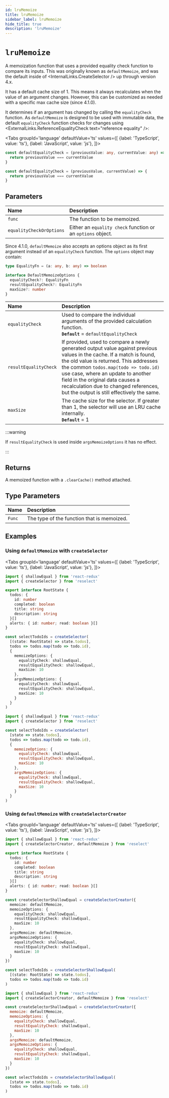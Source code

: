 ```yaml
---
id: lruMemoize
title: lruMemoize
sidebar_label: lruMemoize
hide_title: true
description: 'lruMemoize'
---
```



# `lruMemoize`

A memoization function that uses a provided equality check function to compare its inputs. This was originally known as `defaultMemoize`, and was the default inside of <InternalLinks.CreateSelector /> up through version 4.x.

It has a default cache size of 1. This means it always recalculates when the value of an argument changes. However, this can be customized as needed with a specific max cache size (since 4.1.0).

It determines if an argument has changed by calling the `equalityCheck` function. As `defaultMemoize` is designed to be used with immutable data, the default `equalityCheck` function checks for changes using <ExternalLinks.ReferenceEqualityCheck text="reference equality" />:

<!-- START: defaultMemoize/defaultEqualityCheck.ts -->

<Tabs
  groupId='language'
  defaultValue='ts'
  values={[
    {label: 'TypeScript', value: 'ts'},
    {label: 'JavaScript', value: 'js'},
  ]}>
  <TabItem value='ts'>

```ts title="defaultMemoize/defaultEqualityCheck.ts"
const defaultEqualityCheck = (previousValue: any, currentValue: any) => {
  return previousValue === currentValue
}
```

  </TabItem>
  <TabItem value='js'>

```js title="defaultMemoize/defaultEqualityCheck.js"
const defaultEqualityCheck = (previousValue, currentValue) => {
  return previousValue === currentValue
}
```

  </TabItem>
</Tabs>

  <!-- END: defaultMemoize/defaultEqualityCheck.ts -->

## Parameters

| Name                     | Description                                                 |
| :----------------------- | :---------------------------------------------------------- |
| `func`                   | The function to be memoized.                                |
| `equalityCheckOrOptions` | Either an `equality check` function or an `options` object. |

Since 4.1.0, `defaultMemoize` also accepts an options object as its first argument instead of an `equalityCheck` function. The `options` object may contain:

```ts
type EqualityFn = (a: any, b: any) => boolean

interface DefaultMemoizeOptions {
  equalityCheck?: EqualityFn
  resultEqualityCheck?: EqualityFn
  maxSize?: number
}
```

| Name                  | Description                                                                                                                                                                                                                                                                                                                                                                         |
| :-------------------- | :---------------------------------------------------------------------------------------------------------------------------------------------------------------------------------------------------------------------------------------------------------------------------------------------------------------------------------------------------------------------------------- |
| `equalityCheck`       | Used to compare the individual arguments of the provided calculation function. <br /> **`Default`** = `defaultEqualityCheck`                                                                                                                                                                                                                                                        |
| `resultEqualityCheck` | If provided, used to compare a newly generated output value against previous values in the cache. If a match is found, the old value is returned. This addresses the common <code>todos.map(todo => todo.id)</code> use case, where an update to another field in the original data causes a recalculation due to changed references, but the output is still effectively the same. |
| `maxSize`             | The cache size for the selector. If greater than 1, the selector will use an LRU cache internally. <br /> **`Default`** = 1                                                                                                                                                                                                                                                         |

:::warning

If `resultEqualityCheck` is used inside `argsMemoizeOptions` it has no effect.

:::

## Returns

A memoized function with a `.clearCache()` method attached.

## Type Parameters

| Name   | Description                                |
| :----- | :----------------------------------------- |
| `Func` | The type of the function that is memoized. |

## Examples

### Using `defaultMemoize` with `createSelector`

<!-- START: defaultMemoize/usingWithCreateSelector.ts -->

<Tabs
  groupId='language'
  defaultValue='ts'
  values={[
    {label: 'TypeScript', value: 'ts'},
    {label: 'JavaScript', value: 'js'},
  ]}>
  <TabItem value='ts'>

```ts title="defaultMemoize/usingWithCreateSelector.ts"
import { shallowEqual } from 'react-redux'
import { createSelector } from 'reselect'

export interface RootState {
  todos: {
    id: number
    completed: boolean
    title: string
    description: string
  }[]
  alerts: { id: number; read: boolean }[]
}

const selectTodoIds = createSelector(
  [(state: RootState) => state.todos],
  todos => todos.map(todo => todo.id),
  {
    memoizeOptions: {
      equalityCheck: shallowEqual,
      resultEqualityCheck: shallowEqual,
      maxSize: 10
    },
    argsMemoizeOptions: {
      equalityCheck: shallowEqual,
      resultEqualityCheck: shallowEqual,
      maxSize: 10
    }
  }
)
```

  </TabItem>
  <TabItem value='js'>

```js title="defaultMemoize/usingWithCreateSelector.js"
import { shallowEqual } from 'react-redux'
import { createSelector } from 'reselect'

const selectTodoIds = createSelector(
  [state => state.todos],
  todos => todos.map(todo => todo.id),
  {
    memoizeOptions: {
      equalityCheck: shallowEqual,
      resultEqualityCheck: shallowEqual,
      maxSize: 10
    },
    argsMemoizeOptions: {
      equalityCheck: shallowEqual,
      resultEqualityCheck: shallowEqual,
      maxSize: 10
    }
  }
)
```

  </TabItem>
</Tabs>

  <!-- END: defaultMemoize/usingWithCreateSelector.ts -->

### Using `defaultMemoize` with `createSelectorCreator`

<!-- START: defaultMemoize/usingWithCreateSelectorCreator.ts -->

<Tabs
  groupId='language'
  defaultValue='ts'
  values={[
    {label: 'TypeScript', value: 'ts'},
    {label: 'JavaScript', value: 'js'},
  ]}>
  <TabItem value='ts'>

```ts title="defaultMemoize/usingWithCreateSelectorCreator.ts"
import { shallowEqual } from 'react-redux'
import { createSelectorCreator, defaultMemoize } from 'reselect'

export interface RootState {
  todos: {
    id: number
    completed: boolean
    title: string
    description: string
  }[]
  alerts: { id: number; read: boolean }[]
}

const createSelectorShallowEqual = createSelectorCreator({
  memoize: defaultMemoize,
  memoizeOptions: {
    equalityCheck: shallowEqual,
    resultEqualityCheck: shallowEqual,
    maxSize: 10
  },
  argsMemoize: defaultMemoize,
  argsMemoizeOptions: {
    equalityCheck: shallowEqual,
    resultEqualityCheck: shallowEqual,
    maxSize: 10
  }
})

const selectTodoIds = createSelectorShallowEqual(
  [(state: RootState) => state.todos],
  todos => todos.map(todo => todo.id)
)
```

  </TabItem>
  <TabItem value='js'>

```js title="defaultMemoize/usingWithCreateSelectorCreator.js"
import { shallowEqual } from 'react-redux'
import { createSelectorCreator, defaultMemoize } from 'reselect'

const createSelectorShallowEqual = createSelectorCreator({
  memoize: defaultMemoize,
  memoizeOptions: {
    equalityCheck: shallowEqual,
    resultEqualityCheck: shallowEqual,
    maxSize: 10
  },
  argsMemoize: defaultMemoize,
  argsMemoizeOptions: {
    equalityCheck: shallowEqual,
    resultEqualityCheck: shallowEqual,
    maxSize: 10
  }
})

const selectTodoIds = createSelectorShallowEqual(
  [state => state.todos],
  todos => todos.map(todo => todo.id)
)
```

  </TabItem>
</Tabs>

  <!-- END: defaultMemoize/usingWithCreateSelectorCreator.ts -->
